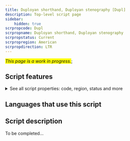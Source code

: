 ```yaml
---
title: Duployan shorthand, Duployan stenography [Dupl]
description: Top-level script page
sidebar:
    hidden: true
scrpropcode: Dupl
scrpropname: Duployan shorthand, Duployan stenography
scrpropstatus: Current
scrpropregion: American
scrpropdirection: LTR
---
```


<span style='background-color:yellow'>_This page is a work in progress._</span>;


## Script features

<details>
<summary> See all script properties: code, region, status and more</summary>
<ScriptInfo />
</details>

## Languages that use this script

<WsList script='Dupl' wsMax='5' />

## Script description

To be completed...

